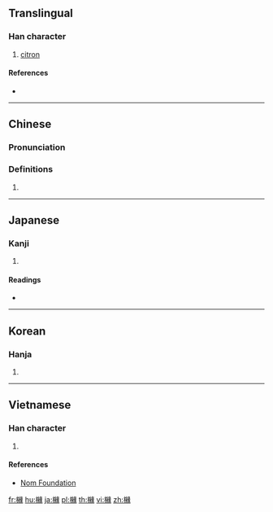 {{also|橼}}
==Translingual==

===Han character===
{{Han char|rn=75|rad=木|as=15|sn=19|four=47932|canj=DVFO|ids=⿰木緣}}

# [[citron]] {{gloss|{{taxlink|Citrus medica|species|noshow=1}}}}

====References====
* {{Han ref|kx=0560.290|dkj=15822|dj=0949.260|hdz=21315.150|uh=6ADE|ud=27358|bh=F258|bd=62040}}

----

==Chinese==
{{zh-forms|s=橼}}

===Pronunciation===
{{zh-pron
|m=yuán
|c=jyun4
|mn=iân
|mc=y
|oc=y
|ma=
|cat=n
}}

===Definitions===
# {{rfdef|lang=zh}}

----

==Japanese==

===Kanji===
{{ja-kanji|grade=|rs=木15}}

# {{defn|lang=ja|sort=木15}}

====Readings====
* {{ja-readings|on=[[えん]] (en)|kun=}}

----

==Korean==

===Hanja===
{{ko-hanja|hangeul=연|eumhun=|rv=yeon|mr=yŏn|y=yen}}

# {{defn|lang=ko|sort=木15}}

----

==Vietnamese==

===Han character===
{{vi-readings|rs=木15| hanviet = duyên}}

# {{defn|lang=vi|sort=木15}}

====References====
*[http://nomfoundation.org/common/nom_details.php?codepoint=6ade Nom Foundation]

[[fr:櫞]]
[[hu:櫞]]
[[ja:櫞]]
[[pl:櫞]]
[[th:櫞]]
[[vi:櫞]]
[[zh:櫞]]